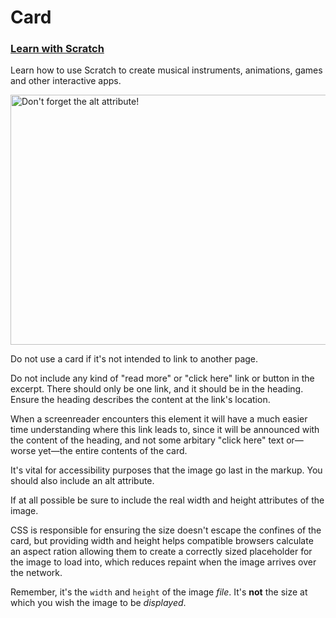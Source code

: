 
<Meta title="Components/Raspberry Pi/Card" />

# Card

<Story name="Vanilla">
  <div class="sc-rp-card">
    <div class="sc-rp-card__summary">
      <h3 class="sc-rp-card__heading">
        <a class="sc-rp-card__link" href="#">
          Learn with Scratch
        </a>
      </h3>
      <p class="sc-rp-card__excerpt">
        Learn how to use Scratch to create musical instruments, animations,
        games and other interactive apps.
      </p>
    </div>
    <img
      alt="Don't forget the alt attribute!"
      class="sc-rp-card__image"
      height="400"
      src="https://via.placeholder.com/800x400.png"
      width="800"
    />
  </div>
</Story>

Do not use a card if it's not intended to link to another page.

Do not include any kind of "read more" or "click here" link or button in the excerpt. There should only be one link, and it should be in the heading. Ensure the heading describes the content at the link's location.

When a screenreader encounters this element it will have a much easier time understanding where this link leads to, since it will be announced with the content of the heading, and not some arbitary "click here" text or—worse yet—the entire contents of the card.

It's vital for accessibility purposes that the image go last in the markup. You should also include an alt attribute.

If at all possible be sure to include the real width and height attributes of the image.

CSS is responsible for ensuring the size doesn't escape the confines of the card, but providing width and height helps compatible browsers calculate an aspect ration allowing them to create a correctly sized placeholder for the image to load into, which reduces repaint when the image arrives over the network.

Remember, it's the `width` and `height` of the image _file_. It's **not** the size at which you wish the image to be _displayed_.
